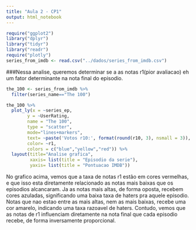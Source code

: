 ```yaml
---
title: "Aula 2 - CP1"
output: html_notebook
---
```


```r
require("ggplot2")
library("dplyr")
library("tidyr")
library("readr")
require("plotly")
series_from_imdb <- read.csv("../dados/series_from_imdb.csv")
```

###Nessa analise, queremos determinar se a as notas r1(pior avaliacao) eh um fator determinante na nota final do episodio.

```r
the_100 <- series_from_imdb %>% 
  filter(series_name=="The 100")

the_100 %>% 
  plot_ly(x = ~series_ep,
        y = ~UserRating,
        name = "The 100",
        type = "scatter",
        mode="lines+markers",
        text= ~paste('Votos r10:', format(round(r10, 3), nsmall = 3)),
        color= ~r1,
        colors = c("blue","yellow","red")) %>% 
  layout(title="Analise grafica",
         xaxis= list(title = "Episodio da serie"),
         yaxis= list(title = "Pontuacao IMDB"))
```

No grafico acima, vemos que a taxa de notas r1 estão em cores vermelhas, e que isso esta diretamente relacionado as notas mais baixas que os episodios alcancaram. Ja as notas mais altas, de forma oposta, recebem cores azuladas, significando uma baixa taxa de haters pra aquele episodio. Notas que nao estao entre as mais altas, nem as mais baixas, recebe uma cor amarelo, indicando uma taxa razoavel de haters. Contudo, vemos que as notas de r1 influenciam diretamente na nota final que cada episodio recebe, de forma inversamente proporcional.
